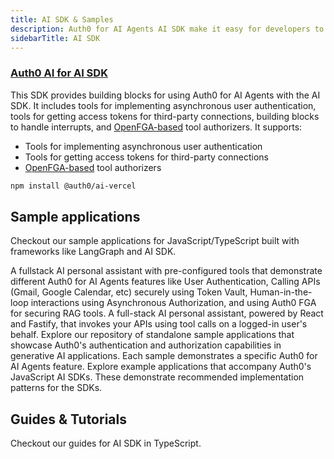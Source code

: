 ```yaml
---
title: AI SDK & Samples
description: Auth0 for AI Agents AI SDK make it easy for developers to integrate with and secure AI agent workflows using AI SDK.
sidebarTitle: AI SDK
---
```


### [Auth0 AI for AI SDK](https://github.com/auth0-lab/auth0-ai-js/tree/main/packages/ai-vercel)

This SDK provides building blocks for using Auth0 for AI Agents with the AI SDK. It includes tools for implementing asynchronous user authentication, tools for getting access tokens for third-party connections, building blocks to handle interrupts, and [OpenFGA-based](https://openfga.dev/) tool authorizers. It supports:

- Tools for implementing asynchronous user authentication
- Tools for getting access tokens for third-party connections
- [OpenFGA-based](https://openfga.dev/) tool authorizers

```bash wrap lines
npm install @auth0/ai-vercel
```

## Sample applications

Checkout our sample applications for JavaScript/TypeScript built with frameworks like LangGraph and AI SDK.

<Columns cols={2}>
  <Card
    title="Assistant0 (Next.js)"
    href="https://github.com/auth0-samples/auth0-assistant0/tree/main/ts-vercel-ai"
  >
    A fullstack AI personal assistant with pre-configured tools that demonstrate different Auth0 for AI Agents features like User Authentication, Calling APIs (Gmail, Google Calendar, etc) securely using Token Vault, Human-in-the-loop interactions using Asynchronous Authorization, and using Auth0 FGA for securing RAG tools.
  </Card>
  <Card title="Agent0 (Fastify)" href="https://github.com/auth0-samples/agent0">
    A full-stack AI personal assistant, powered by React and Fastify, that
    invokes your APIs using tool calls on a logged-in user's behalf.
  </Card>
  <Card
    title="AI Samples"
    href="https://github.com/auth0-samples/auth0-ai-samples"
  >
    Explore our repository of standalone sample applications that showcase
    Auth0's authentication and authorization capabilities in generative AI
    applications. Each sample demonstrates a specific Auth0 for AI Agents feature.
  </Card>
  <Card
    title="Auth0 AI SDK Samples"
    href="https://github.com/auth0/auth0-ai-js/tree/main/examples"
  >
    Explore example applications that accompany Auth0's JavaScript AI SDKs.
    These demonstrate recommended implementation patterns for the SDKs.
  </Card>
</Columns>

## Guides & Tutorials

Checkout our guides for AI SDK in TypeScript.

<Columns cols={2}>
  <Card
    title="Check Google Calendar Availability"
    href="/how-tos/check-google-calendar-availability"
    icon="google"
    iconType="solid"
    horizontal
  />
  <Card
    title="List GitHub Repositories"
    href="/how-tos/list-github-repositories"
    icon="github"
    iconType="solid"
    horizontal
  />
  <Card
    title="List Slack Channels"
    href="/how-tos/list-slack-channels"
    icon="slack"
    iconType="solid"
    horizontal
  />
  <Card
    title="Get Salesforce Opportunities"
    href="/how-tos/get-salesforce-opportunities"
    icon="salesforce"
    iconType="solid"
    horizontal
  />
</Columns>
